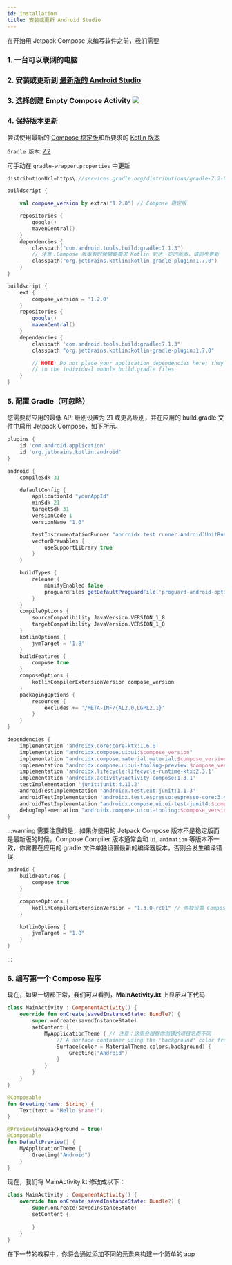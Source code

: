 ```yaml
---
id: installation
title: 安装或更新 Android Studio
---
```


在开始用 Jetpack Compose 来编写软件之前，我们需要

### 1. 一台可以联网的电脑
### 2. **安装或更新到** [最新版的 Android Studio](https://developer.android.com/studio)
### 3. 选择创建 **Empty Compose Activity** ![](../static/img/create.png)

### 4. 保持版本更新

尝试使用最新的 [Compose 稳定版](https://developer.android.com/jetpack/androidx/releases/compose)和所要求的 [Kotlin 版本](https://developer.android.com/jetpack/androidx/releases/compose-kotlin)

`Gradle 版本`: [7.2](https://mvnrepository.com/artifact/com.android.tools.build/gradle?repo=google)

可手动在 `gradle-wrapper.properties` 中更新

```gradle title="gradle-wrapper.properties"
distributionUrl=https\://services.gradle.org/distributions/gradle-7.2-bin.zip
```

```kotlin title="build.gradle.kts (Project)"
buildscript {

    val compose_version by extra("1.2.0") // Compose 稳定版

    repositories {
        google()
        mavenCentral()
    }
    dependencies {
        classpath("com.android.tools.build:gradle:7.1.3")
        // 注意：Compose 版本有时候需要要求 Kotlin 到达一定的版本，请同步更新
        classpath("org.jetbrains.kotlin:kotlin-gradle-plugin:1.7.0")
    }
}
```

```groovy title="build.gradle (Project)"
buildscript {
    ext {
        compose_version = '1.2.0'
    }
    repositories {
        google()
        mavenCentral()
    }
    dependencies {
        classpath 'com.android.tools.build:gradle:7.1.3"'
        classpath "org.jetbrains.kotlin:kotlin-gradle-plugin:1.7.0"

        // NOTE: Do not place your application dependencies here; they belong
        // in the individual module build.gradle files
    }
}
```


### 5. 配置 Gradle（可忽略）

您需要将应用的最低 API 级别设置为 21 或更高级别，并在应用的 build.gradle 文件中启用 Jetpack Compose，如下所示。


```groovy title="build.gradle"
plugins {
    id 'com.android.application'
    id 'org.jetbrains.kotlin.android'
}

android {
    compileSdk 31

    defaultConfig {
        applicationId "yourAppId"
        minSdk 21
        targetSdk 31
        versionCode 1
        versionName "1.0"

        testInstrumentationRunner "androidx.test.runner.AndroidJUnitRunner"
        vectorDrawables {
            useSupportLibrary true
        }
    }

    buildTypes {
        release {
            minifyEnabled false
            proguardFiles getDefaultProguardFile('proguard-android-optimize.txt'), 'proguard-rules.pro'
        }
    }
    compileOptions {
        sourceCompatibility JavaVersion.VERSION_1_8
        targetCompatibility JavaVersion.VERSION_1_8
    }
    kotlinOptions {
        jvmTarget = '1.8'
    }
    buildFeatures {
        compose true
    }
    composeOptions {
        kotlinCompilerExtensionVersion compose_version
    }
    packagingOptions {
        resources {
            excludes += '/META-INF/{AL2.0,LGPL2.1}'
        }
    }
}

dependencies {
    implementation 'androidx.core:core-ktx:1.6.0'
    implementation "androidx.compose.ui:ui:$compose_version"
    implementation "androidx.compose.material:material:$compose_version"
    implementation "androidx.compose.ui:ui-tooling-preview:$compose_version"
    implementation 'androidx.lifecycle:lifecycle-runtime-ktx:2.3.1'
    implementation 'androidx.activity:activity-compose:1.3.1'
    testImplementation 'junit:junit:4.13.2'
    androidTestImplementation 'androidx.test.ext:junit:1.1.3'
    androidTestImplementation 'androidx.test.espresso:espresso-core:3.4.0'
    androidTestImplementation "androidx.compose.ui:ui-test-junit4:$compose_version"
    debugImplementation "androidx.compose.ui:ui-tooling:$compose_version"
}
```

:::warning
需要注意的是，如果你使用的 Jetpack Compose 版本不是稳定版而是最新版的时候，Compose Compiler 版本通常会和 `ui`, `animation` 等版本不一致，你需要在应用的 gradle 文件单独设置最新的编译器版本，否则会发生编译错误.

```groovy
android {
    buildFeatures {
        compose true
    }

    composeOptions {
        kotlinCompilerExtensionVersion = "1.3.0-rc01" // 单独设置 Compose Compiler 版本
    }

    kotlinOptions {
        jvmTarget = "1.8"
    }
}
```
:::

### 6. 编写第一个 **Compose** 程序
现在，如果一切都正常，我们可以看到，**MainActivity.kt** 上显示以下代码

``` kotlin title="MainActivity.kt"
class MainActivity : ComponentActivity() {
    override fun onCreate(savedInstanceState: Bundle?) {
        super.onCreate(savedInstanceState)
        setContent {
            MyApplicationTheme { // 注意：这里会根据你创建的项目名而不同
                // A surface container using the 'background' color from the theme
                Surface(color = MaterialTheme.colors.background) {
                    Greeting("Android")
                }
            }
        }
    }
}

@Composable
fun Greeting(name: String) {
    Text(text = "Hello $name!")
}

@Preview(showBackground = true)
@Composable
fun DefaultPreview() {
    MyApplicationTheme {
        Greeting("Android")
    }
}
```
现在，我们将 MainActivity.kt 修改成以下：
``` kotlin title="MainActivity.kt"
class MainActivity : ComponentActivity() {
    override fun onCreate(savedInstanceState: Bundle?) {
        super.onCreate(savedInstanceState)
        setContent {
            
        }
    }
}
```

在下一节的教程中，你将会通过添加不同的元素来构建一个简单的 app
